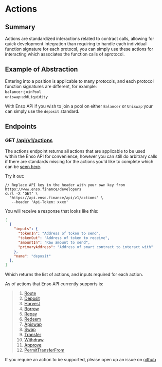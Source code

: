 # Actions

## Summary

Actions are standardized interactions related to contract calls, allowing for quick development integration than requiring to handle each individual function signature for each protocol, you can simply use these actions for interacting which associates the function calls of aprotocol.


## Example of Abstraction

Entering into a position is applicable to many protocols, and each protocol function signatures are different, for example:  
`balancer`:`joinPool`  
`uniswap`:`addLiquidity`  


With Enso API if you wish to join a pool on either `Balancer` or `Uniswap` your can simply use the `deposit` standard.


## Endpoints

### GET [/api/v1/actions](https://api.enso.finance/api#/metadata/ActionsController_findAll)

The actions endpoint returns all actions that are applicable to be used within the Enso API for convenience, however you can still do arbitrary calls if there are standards missing for the actions you'd like to complete which can be [seen here](./here).

Try it out:
```
// Replace API key in the header with your own key from https://www.enso.finance/developers
curl -X 'GET' \
  'https://api.enso.finance/api/v1/actions' \
   --header 'Api-Token: xxxx'
```

You will receive a response that looks like this:
```json
[
  {
    "inputs": {
      "tokenIn": "Address of token to send",
      "tokenOut": "Address of token to receive",
      "amountIn": "Raw amount to send",
      "primaryAddress": "Address of smart contract to interact with"
    },
    "name": "deposit"
  },
]
```
Which returns the list of actions, and inputs required for each action.


As of actions that Enso API currently supports is:  
> 1. [Route](./actions/route)  
> 2. [Deposit](./actions/deposit)  
> 3. [Harvest](./actions/harvest)  
> 4. [Borrow](./actions/borrow)   
> 5. [Repay](./actions/repay)  
> 6. [Redeem](./actions/redeem)  
> 7. [Apiswap](./actions/apiswap)  
> 8. [Swap](./actions/swap)  
> 9. [Transfer](./actions/transfer)  
> 10. [Withdraw](./actions/withdraw)  
> 11. [Approve](./actions/approve)  
> 12. [PermitTransferFrom](./actions/permittransferfrom)  
  

If you require an action to be supported, please open up an issue on [github](https://github.com/EnsoFinance)